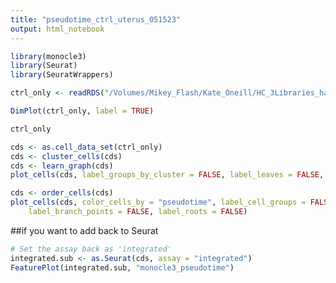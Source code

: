 ```yaml
---
title: "pseudotime_ctrl_uterus_051523"
output: html_notebook
---
```


```r
library(monocle3)
library(Seurat)
library(SeuratWrappers)
```


```r
ctrl_only <- readRDS("/Volumes/Mikey_Flash/Kate_Oneill/HC_3Libraries_harm_Agg.rds")
```

```r
DimPlot(ctrl_only, label = TRUE)
```

```r
ctrl_only
```

```r
cds <- as.cell_data_set(ctrl_only)
cds <- cluster_cells(cds)
cds <- learn_graph(cds)
plot_cells(cds, label_groups_by_cluster = FALSE, label_leaves = FALSE, label_branch_points = FALSE)
```

```r
cds <- order_cells(cds)
plot_cells(cds, color_cells_by = "pseudotime", label_cell_groups = FALSE, label_leaves = FALSE, 
    label_branch_points = FALSE, label_roots = FALSE)
```

##if you want to add back to Seurat
```r
# Set the assay back as 'integrated'
integrated.sub <- as.Seurat(cds, assay = "integrated")
FeaturePlot(integrated.sub, "monocle3_pseudotime")
```

